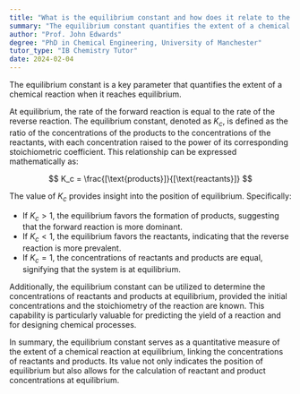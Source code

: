 ```yaml
---
title: "What is the equilibrium constant and how does it relate to the concentrations of reactants and products?"
summary: "The equilibrium constant quantifies the extent of a chemical reaction when it reaches equilibrium, indicating the ratio of product concentrations to reactant concentrations at that state."
author: "Prof. John Edwards"
degree: "PhD in Chemical Engineering, University of Manchester"
tutor_type: "IB Chemistry Tutor"
date: 2024-02-04
---
```


The equilibrium constant is a key parameter that quantifies the extent of a chemical reaction when it reaches equilibrium.

At equilibrium, the rate of the forward reaction is equal to the rate of the reverse reaction. The equilibrium constant, denoted as $K_c$, is defined as the ratio of the concentrations of the products to the concentrations of the reactants, with each concentration raised to the power of its corresponding stoichiometric coefficient. This relationship can be expressed mathematically as:

$$
K_c = \frac{[\text{products}]}{[\text{reactants}]}
$$

The value of $K_c$ provides insight into the position of equilibrium. Specifically:

- If $K_c > 1$, the equilibrium favors the formation of products, suggesting that the forward reaction is more dominant.
- If $K_c < 1$, the equilibrium favors the reactants, indicating that the reverse reaction is more prevalent.
- If $K_c = 1$, the concentrations of reactants and products are equal, signifying that the system is at equilibrium.

Additionally, the equilibrium constant can be utilized to determine the concentrations of reactants and products at equilibrium, provided the initial concentrations and the stoichiometry of the reaction are known. This capability is particularly valuable for predicting the yield of a reaction and for designing chemical processes.

In summary, the equilibrium constant serves as a quantitative measure of the extent of a chemical reaction at equilibrium, linking the concentrations of reactants and products. Its value not only indicates the position of equilibrium but also allows for the calculation of reactant and product concentrations at equilibrium.
    